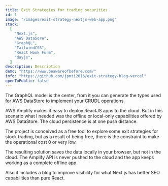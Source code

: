 ```yaml
---
title: Exit Strategies for trading securities
id: 1
image: "/images/exit-strategy-nextjs-web-app.png"
stack:
  [
    "Next.js",
    "AWS DataSore",
    "GraphQL",
    "TailwindCSS",
    "React Hook Form",
    "dayjs",
  ]
description: Description
demo: "https://www.beawareofbefore.com/"
info: "https://github.com/jpmti2016/exit-strategy-blog-vercel"
openToPublic: false
---
```


The GraphQL model is the center, from it you can generate the types used for AWS DataStore to implement your CRUDL operations.

AWS Amplify makes it easy to deploy ReactJS apps to the cloud. But in this scenario what I needed was the offline or local-only
capabilities offered by AWS DataStore. The cloud persistence is at one push distance.

The project is conceived as a free tool to explore some exit strategies for stock trading, but as a result of being free, there is the
constraint to make the operational cost 0 or very low.

The resulting solution saves the data locally in your browser, but not in the cloud. The Amplify API is never pushed to the cloud and the
app keeps working as a complete offline app.

Also it includes a blog to improve visibility for what Next.js has better SEO capabilities than pure React.
